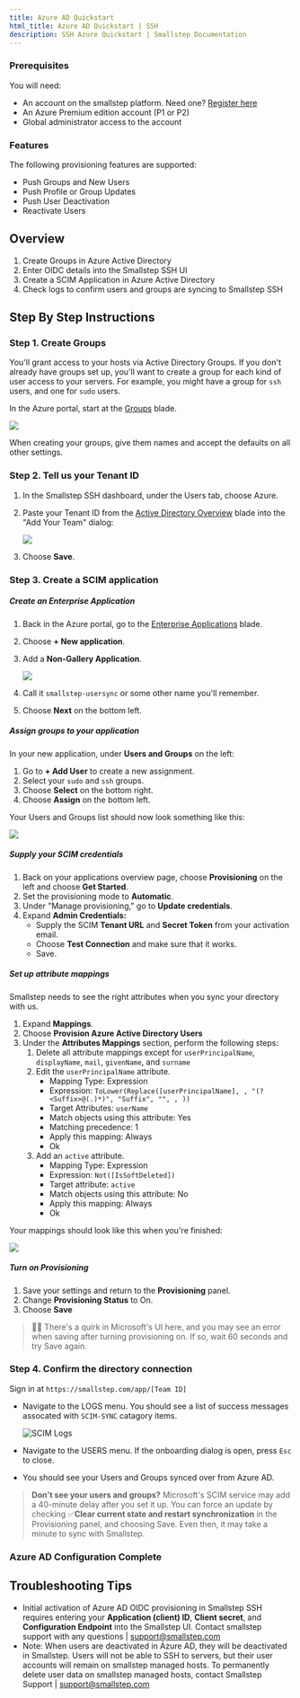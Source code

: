 ```yaml
---
title: Azure AD Quickstart
html_title: Azure AD Quickstart | SSH
description: SSH Azure Quickstart | Smallstep Documentation
---
```


### Prerequisites

You will need:

* An account on the smallstep platform. Need one? [Register here](https://info.smallstep.com/signup/)
* An Azure Premium edition account (P1 or P2)
* Global administrator access to the account

### Features

The following provisioning features are supported:

* Push Groups and New Users
* Push Profile or Group Updates
* Push User Deactivation
* Reactivate Users

## Overview
1. Create Groups in Azure Active Directory
2. Enter OIDC details into the Smallstep SSH UI
3. Create a SCIM Application in Azure Active Directory
4. Check logs to confirm users and groups are syncing to Smallstep SSH

## Step By Step Instructions

### Step 1. Create Groups

You'll grant access to your hosts via Active Directory Groups. If you don't already have groups set up, you'll want to create a group for each kind of user access to your servers. For example, you might have a group for `ssh` users, and one for `sudo` users.

In the Azure portal, start at the [Groups](https://portal.azure.com/#blade/Microsoft_AAD_IAM/GroupsManagementMenuBlade/AllGroups) blade.

![](/static/graphics/quickstart/aad-create-user-group.png)

When creating your groups, give them names and accept the defaults on all other settings.

### Step 2. Tell us your Tenant ID

1. In the Smallstep SSH dashboard, under the Users tab, choose Azure.
2. Paste your Tenant ID from the [Active Directory Overview](https://portal.azure.com/#blade/Microsoft_AAD_IAM/ActiveDirectoryMenuBlade/Overview) blade into the "Add Your Team" dialog:

   ![](/static/graphics/quickstart/azure-onboarding.png)

3. Choose **Save**.

### Step 3. Create a SCIM application

##### Create an Enterprise Application

1.  Back in the Azure portal, go to the [Enterprise Applications](https://portal.azure.com/#blade/Microsoft_AAD_IAM/StartboardApplicationsMenuBlade/AllApps/menuId/) blade.
2.  Choose **+ New application**.
3.  Add a **Non-Gallery Application**.

	![](/static/graphics/quickstart/aad-add-nongallery-app.png)

4. Call it `smallstep-usersync` or some other name you'll remember.
5. Choose **Next** on the bottom left.

##### Assign groups to your application

In your new application, under **Users and Groups** on the left:

1.  Go to **+ Add User** to create a new assignment.
2.  Select your `sudo` and `ssh` groups.
3.  Choose **Select** on the bottom right.
4.  Choose **Assign** on the bottom left.

Your Users and Groups list should now look something like this:

![](/static/graphics/quickstart/aad-group-example.png)

##### Supply your SCIM credentials

1.  Back on your applications overview page, choose **Provisioning** on the left and choose **Get Started**.
2.  Set the provisioning mode to **Automatic**.
3.  Under "Manage provisioning," go to **Update credentials**.
4.  Expand **Admin Credentials:**
    * Supply the SCIM **Tenant URL** and **Secret Token** from your activation email.
    * Choose **Test Connection** and make sure that it works.
	* Save.

##### Set up attribute mappings

Smallstep needs to see the right attributes when you sync your directory with us.

1.  Expand **Mappings**.
2.  Choose **Provision Azure Active Directory Users**
3.  Under the **Attributes Mappings** section, perform the following steps:
    1. Delete all attribute mappings except for `userPrincipalName`, `displayName`, `mail`, `givenName`, and `surname`
	2. Edit the `userPrincipalName` attribute.
       * Mapping Type: Expression
       * Expression: `ToLower(Replace([userPrincipalName], , "(?<Suffix>@(.)*)", "Suffix", "", , ))`
       * Target Attributes: `userName`
       * Match objects using this attribute: Yes
       * Matching precedence: 1
	   * Apply this mapping: Always
	   * Ok
    3. Add an `active` attribute.
       * Mapping Type: Expression
       * Expression: `Not([IsSoftDeleted])`
       * Target attribute: `active`
       * Match objects using this attribute: No
       * Apply this mapping: Always
       * Ok

Your mappings should look like this when you're finished:

![](/static/graphics/quickstart/aad-attribute-mapping.png)

##### Turn on Provisioning

1.  Save your settings and return to the **Provisioning** panel.
2.  Change **Provisioning Status** to On.
3.  Choose **Save**

> 🤦‍♂️ There's a quirk in Microsoft's UI here, and you may see an error when saving after turning provisioning on. If so, wait 60 seconds and try Save again.

### Step 4. Confirm the directory connection

Sign in at `https://smallstep.com/app/[Team ID]`

* Navigate to the LOGS menu. You should see a list of success messages assocated with `SCIM-SYNC` catagory items.

   ![](/static/graphics/quickstart/scim-logs.png "SCIM Logs")

* Navigate to the USERS menu. If the onboarding dialog is open, press `Esc` to close.
* You should see your Users and Groups synced over from Azure AD.

> **Don't see your users and groups?** Microsoft's SCIM service may add a 40-minute delay after you set it up. You can force an update by checking ✅**Clear current state and restart synchronization** in the Provisioning panel, and choosing Save. Even then, it may take a minute to sync with Smallstep.

### Azure AD Configuration Complete

## Troubleshooting Tips

* Initial activation of Azure AD OIDC provisioning in Smallstep SSH requires entering your **Application (client) ID**, **Client secret**, and **Configuration Endpoint** into the Smallstep UI. Contact smallstep support with any questions | [support@smallstep.com](mailto:support@smallstep.com)
* Note: When users are deactivated in Azure AD, they will be deactivated in Smallstep. Users will not be able to SSH to servers, but their user accounts will remain on smallstep managed hosts. To permanently delete user data on smallstep managed hosts, contact Smallstep Support | [support@smallstep.com](mailto:support@smallstep.com)
